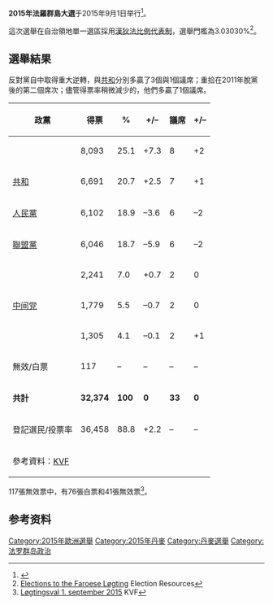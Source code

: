 {{多個問題|
{{Expand|time=2015-11-10T14:14:33+00:00}}

{{请求翻译|time=2015-11-10T14:14:33+00:00}}
}}
{{Infobox election
|election_name = 2015年法羅群島大選
| country = Faroe Islands
| type = parliamentary
| ongoing = no
| turnout = 88.8%
| previous_election = 2011年法羅群島大選
| previous_year = 2011
| next_election = 2019年法羅群島大選
| next_year = 2019
| election_date = 2015年9月1日
| seats_for_election = [[法罗群岛议会|法罗群岛议会]]全部33席
| majority_seats     = 17

| image1 = [[File:Aksel_V_Johannesen_2012.jpg|120x120px]]
| leader1 = [[阿克塞爾·V·約翰森|阿克塞爾·V·約翰森]]
| party1 = {{le|社會民主黨 (法羅群島)|Social Democratic Party (Faroe Islands)|社會民主黨}}
| color1 = ff0000
| last_election1 = 6席，17.8%
| seats_before1  = 5
| seats1 = 8
| seat_change1 = {{increase}}3
| popular_vote1 = 8,093
| percentage1 = 25.1%
| swing1 = {{increase}} 7.3%

| image2 = [[File:Hogni_hoydal.jpg|120x120px]]
| leader2 = {{le|亨利·豪杜|Høgni Hoydal}}
| party2 = [[共和_(法羅群島)|共和]]
| color2 = C9D301
| last_election2 = 6席，18.3%
| seats_before2  = 6
| seats2 = 7
| seat_change2 = {{increase}}1
| popular_vote2 = 6,691
| percentage2 = 20.7%
| swing2 = {{increase}} 2.4%

| image3 = [[File:Jorgen_Niclasen_(2).jpg|120x120px]]
| leader3 = {{le|耶爾·納森|Jørgen Niclasen}}
| party3 = [[人民黨_(法羅群島)|人民黨]]
| color3 = 00A261
| last_election3 = 8席，22.5%
| seats_before3  = 9
| seats3 = 6
| seat_change3 = {{decrease}}3
| popular_vote3 = 6,102
| percentage3 = 18.9%
| swing3 = {{decrease}} 3.6%

| image4 = [[File:KajLeoJohannesen_crop.jpg|120x120px]]
| leader4 = [[卡伊·萊奧·約翰內森|卡伊·萊奧·約翰內森]]
| party4 = [[聯盟黨_(法羅群島)|聯盟黨]]
| color4 = 1E53B9
| last_election4 = 8席，24.7% 
| seats_before4  = 9
| seats4 = 6
| seat_change4 = {{decrease}} 3
| popular_vote4 = 6,046
| percentage4 = 18.7%
| swing4 = {{decrease}} 6.0%

| image5 = [[File:PoulMichelsen-wcm-2.PNG|120x120px]]
| leader5 = {{le|保羅·米科爾森|Poul Michelsen}}
| party5 = {{le|進步 (法羅群島)|Progress (Faroe Islands)|進步}}
| color5 = F6A814
| last_election5 = 2席，6.3%
| seats_before5  = 1
| seats5 = 2
| seat_change5 = {{increase}}1
| popular_vote5 = 2,241
| percentage5 = 7.0%
| swing5 = {{increase}} 0.7%

| image6 = [[File:Jenis_av_Rana_1.PNG|120x120px]]
| leader6 = {{le|嚴尼斯·阿·瓦納|Jenis av Rana}}
| party6 = [[中间党_(法罗群岛)|中间党]]
| color6 = CFE1EC
| last_election6 = 2席，6.2%
| seats_before6  = 2
| seats6 = 2
| seat_change6 = {{steady}}
| popular_vote6 = 1,779
| percentage6 = 5.5%
| swing6 = {{decrease}} 0.7%

| image7 = J.skorheim.PNG
| leader7 = {{le|祖格雲·斯庫黑姆|Jógvan Skorheim}}
| party7 = {{le|新自治政府|New Self-Government}}
| color7 = 66CC33
| last_election7 = 1席，4.2%
| seats_before7  = 1
| seats7 = 2
| seat_change7 = {{increase}}1
| popular_vote7 = 1,290
| percentage7 = 4.1%
| swing7 = {{decrease}} 0.1%


| title = [[法羅群島執法官與總理列表|法罗群岛總理]]
| posttitle = [[法羅群島執法官與總理列表|法罗群岛總理]]
| before_election = [[卡伊·萊奧·約翰內森|卡伊·萊奧·約翰內森]]
| before_party   = [[聯盟黨_(法羅群島)|聯盟黨]]
| after_election = [[阿克塞爾·V·約翰森|阿克塞爾·V·約翰森]]
| after_party = {{le|社會民主黨 (法羅群島)|Social Democratic Party (Faroe Islands)|社會民主黨}}
}}

'''2015年法羅群島大選'''于2015年9月1日举行<ref>{{cite web|url=http://portal.fo/logtingsval+1+september.html|title=Løgtingsval 1. september|last=Samuelsen|first=Ingi|date=29 July 2015|publisher=Portal.fo|language=fo|accessdate=29 July 2015|archive-date=2015-07-30|archive-url=https://web.archive.org/web/20150730225312/http://portal.fo/logtingsval+1+september.html}}</ref>。

這次選舉在自治領地單一選區採用[[漢狄法|漢狄法]]{{le|開放式名單|open list}}[[比例代表制|比例代表制]]，選舉門檻為3.03030%<ref>[http://www.electionresources.org/dk/fo/ Elections to the Faroese Løgting] {{Wayback|url=http://www.electionresources.org/dk/fo/ |date=20151203133527 }} Election Resources</ref>。

==選舉結果==
反對黨自{{le|2011年法羅群島大選|Faroese general election, 2011|2011年選舉}}中取得重大逆轉，{{le|社會民主黨 (法羅群島)|Social Democratic Party (Faroe Islands)|社會民主黨}}與[[共和_(法羅群島)|共和]]分別多贏了3個與1個議席；{{le|進步 (法羅群島)|Progress (Faroe Islands)|進步}}重拾{{link-da|杰納斯·雷恩|Janus Rein}}在2011年脫黨後的第二個席次；儘管{{le|新自治政府|New Self-Government}}得票率稍微減少的，他們多贏了1個議席。

{| class=wikitable style=text-align:right
!政黨
!得票
!%
!+/–
!議席
!+/–
|-
|align=left|{{le|社會民主黨 (法羅群島)|Social Democratic Party (Faroe Islands)|社會民主黨}}||8,093||25.1||+7.3||8||+2
|-
|align=left|[[共和_(法羅群島)|共和]]||6,691||20.7||+2.5||7||+1
|-
|align=left|[[人民黨_(法羅群島)|人民黨]]||6,102||18.9||–3.6||6||–2
|-
|align=left|[[聯盟黨_(法羅群島)|聯盟黨]]||6,046||18.7||–5.9||6||–2
|-
|align=left|{{le|進步 (法羅群島)|Progress (Faroe Islands)|進步}}||2,241||7.0||+0.7||2||0
|-
|align=left|[[中间党_(法罗群岛)|中间党]]||1,779||5.5||–0.7||2||0
|-
|align=left|{{le|新自治政府|New Self-Government}}||1,305||4.1||–0.1||2||+1
|-
|align=left|無效/白票||117||–||–||–||–
|-
|align=left|'''共計'''||'''32,374'''||'''100'''||'''0'''||'''33'''||'''0'''
|-
|align=left|登記選民/投票率||36,458||88.8||+2.2||–||–
|-
|align=left colspan=6|參考資料：[http://kvf.fo/valurslit/?s=58f KVF]{{Wayback|url=http://kvf.fo/valurslit/?s=58f |date=20150929034909 }}
|}

117張無效票中，有76張白票和41張無效票<ref>[http://kvf.fo/valurslit/?s=58f Løgtingsval 1. september 2015] {{Wayback|url=http://kvf.fo/valurslit/?s=58f |date=20150929034909 }} KVF</ref>。

==参考资料==
{{reflist}}

{{法羅群島選舉}}
[[Category:2015年歐洲選舉|Category:2015年歐洲選舉]]
[[Category:2015年丹麥|Category:2015年丹麥]]
[[Category:丹麥選舉|Category:丹麥選舉]]
[[Category:法罗群岛政治|Category:法罗群岛政治]]